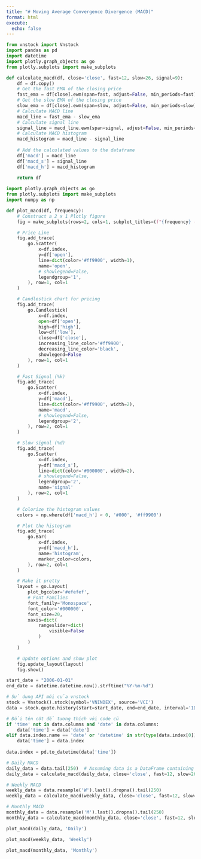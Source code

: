 ```yaml
---
title: "# Moving Average Convergence Divergence (MACD)"
format: html
execute:
  echo: false
---
```



```python
from vnstock import Vnstock
import pandas as pd
import datetime
import plotly.graph_objects as go
from plotly.subplots import make_subplots
```

```python
def calculate_macd(df, close='close', fast=12, slow=26, signal=9):
    df = df.copy()
    # Get the fast EMA of the closing price
    fast_ema = df[close].ewm(span=fast, adjust=False, min_periods=fast).mean()
    # Get the slow EMA of the closing price
    slow_ema = df[close].ewm(span=slow, adjust=False, min_periods=slow).mean()
    # Calculate MACD line
    macd_line = fast_ema - slow_ema
    # Calculate signal line
    signal_line = macd_line.ewm(span=signal, adjust=False, min_periods=signal).mean()
    # Calculate MACD histogram
    macd_histogram = macd_line - signal_line
    
    # Add the calculated values to the dataframe
    df['macd'] = macd_line
    df['macd_s'] = signal_line
    df['macd_h'] = macd_histogram
    
    return df

import plotly.graph_objects as go
from plotly.subplots import make_subplots
import numpy as np

def plot_macd(df, frequency):
    # Construct a 2 x 1 Plotly figure
    fig = make_subplots(rows=2, cols=1, subplot_titles=(f"{frequency} - Price and MACD", f"{frequency} - MACD Histogram"))

    # Price Line
    fig.add_trace(
        go.Scatter(
            x=df.index,
            y=df['open'],
            line=dict(color='#ff9900', width=1),
            name='open',
            # showlegend=False,
            legendgroup='1',
        ), row=1, col=1
    )

    # Candlestick chart for pricing
    fig.add_trace(
        go.Candlestick(
            x=df.index,
            open=df['open'],
            high=df['high'],
            low=df['low'],
            close=df['close'],
            increasing_line_color='#ff9900',
            decreasing_line_color='black',
            showlegend=False
        ), row=1, col=1
    )

    # Fast Signal (%k)
    fig.add_trace(
        go.Scatter(
            x=df.index,
            y=df['macd'],
            line=dict(color='#ff9900', width=2),
            name='macd',
            # showlegend=False,
            legendgroup='2',
        ), row=2, col=1
    )

    # Slow signal (%d)
    fig.add_trace(
        go.Scatter(
            x=df.index,
            y=df['macd_s'],
            line=dict(color='#000000', width=2),
            # showlegend=False,
            legendgroup='2',
            name='signal'
        ), row=2, col=1
    )

    # Colorize the histogram values
    colors = np.where(df['macd_h'] < 0, '#000', '#ff9900')

    # Plot the histogram
    fig.add_trace(
        go.Bar(
            x=df.index,
            y=df['macd_h'],
            name='histogram',
            marker_color=colors,
        ), row=2, col=1
    )

    # Make it pretty
    layout = go.Layout(
        plot_bgcolor='#efefef',
        # Font Families
        font_family='Monospace',
        font_color='#000000',
        font_size=20,
        xaxis=dict(
            rangeslider=dict(
                visible=False
            )
        )
    )

    # Update options and show plot
    fig.update_layout(layout)
    fig.show()

```

```python
start_date = "2006-01-01"
end_date = datetime.datetime.now().strftime("%Y-%m-%d")

# Sử dụng API mới của vnstock
stock = Vnstock().stock(symbol='VNINDEX', source='VCI')
data = stock.quote.history(start=start_date, end=end_date, interval='1D')

# Đổi tên cột để tương thích với code cũ
if 'time' not in data.columns and 'date' in data.columns:
    data['time'] = data['date']
elif data.index.name == 'date' or 'datetime' in str(type(data.index[0])):
    data['time'] = data.index
    
data.index = pd.to_datetime(data['time'])
```

```python
# Daily MACD
daily_data = data.tail(250)  # Assuming data is a DataFrame containing daily data
daily_data = calculate_macd(daily_data, close='close', fast=12, slow=26, signal=9)

# Weekly MACD
weekly_data = data.resample('W').last().dropna().tail(250)
weekly_data = calculate_macd(weekly_data, close='close', fast=12, slow=26, signal=9)

# Monthly MACD
monthly_data = data.resample('M').last().dropna().tail(250)
monthly_data = calculate_macd(monthly_data, close='close', fast=12, slow=26, signal=9)

```

```python
plot_macd(daily_data, 'Daily')
```

```python
plot_macd(weekly_data, 'Weekly')
```

```python
plot_macd(monthly_data, 'Monthly')
```